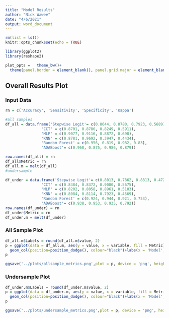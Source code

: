 ```yaml
---
title: "Model Results"
author: "Nick Wawee"
date: "4/6/2021"
output: word_document
---
```


```r
rm(list = ls())
knitr::opts_chunk$set(echo = TRUE)

library(ggplot2)
library(reshape2)

plot_opts =   theme_bw()+
  theme(panel.border = element_blank(), panel.grid.major = element_blank(), panel.grid.minor = element_blank(), axis.line = element_line(colour = "black") , axis.title.x = element_text(face='bold', size = 14), axis.title.y = element_text(face='bold', size = 14), plot.title = element_text(face='bold', size = 18, hjust=0.5))

```

## Overall Results Plot

### Input Data

```r
rn = c('Accuracy', 'Sensitivity', 'Specificity', 'Kappa')

#all samples
df_all = data.frame('Stepwise Logit'= c(0.8644, 0.8780, 0.7923, 0.5689),
                'CCT' = c(0.8701, 0.8786, 0.8249, 0.5911),
                'MLP' = c(0.9077, 0.9116, 0.8872, 0.698),
                'KNN' = c(0.8781, 0.9692, 0.3947, 0.4434),
                'Random Forest' = c(0.956, 0.819, 0.982, 0.83),
                'ADABoost'= c(0.968, 0.875, 0.986, 0.879))

row.names(df_all) = rn
df_all$Metric = rn
df_all.m = melt(df_all)
#undersample

df_under = data.frame('Stepwise Logit'= c(0.8013, 0.7862, 0.8813, 0.4729),
                'CCT' = c(0.8484, 0.8372, 0.9080, 0.5675),
                'MLP' = c(0.8202, 0.8058, 0.8961, 0.5103),
                'KNN' = c(0.8084, 0.8114, 0.7923, 0.4569),
                'Random Forest' = c(0.924, 0.944, 0.921, 0.753),
                'ADABoost'= c(0.938, 0.953, 0.935, 0.792))
row.names(df_under) = rn
df_under$Metric = rn
df_under.m = melt(df_under)
```

### All Sample Plot

```r
df_all.m$Labels = round(df_all.m$value, 2)
p = ggplot(data = df_all.m, aes(y = value, x = variable, fill = Metric))+
  geom_col(position=position_dodge(), colour="black")+labs(x = 'Model', y='Evaluation Metric', title = 'Model Performance with All Samples')+ geom_text(aes(label=Labels), position = position_dodge(width=0.9),color="white", size=4, hjust = 1.1, fontface = 'bold')+plot_opts+theme(axis.text.x = element_text(face = 'bold'), axis.text.y = element_text(face = 'bold'), legend.title = element_text(face = 'bold'))+coord_flip()+scale_fill_brewer(palette = 'Set1')+ylim(0,1)
p

ggsave('../plots/allsample_metrics.png',plot = p, device = 'png', height = 6, width = 9, units = 'in', dpi = 600)
```

### Undersample Plot

```r
df_under.m$Labels = round(df_under.m$value, 2)
p = ggplot(data = df_under.m, aes(y = value, x = variable, fill = Metric))+
  geom_col(position=position_dodge(), colour="black")+labs(x = 'Model', y='Evaluation Metric', title = 'Model Performance with Downsampling')+ geom_text(aes(label=Labels), position = position_dodge(width=0.9),color="white", size=4, hjust = 1.1, fontface = 'bold')+plot_opts+theme(axis.text.x = element_text(face = 'bold'), axis.text.y = element_text(face = 'bold'), legend.title = element_text(face = 'bold'))+coord_flip()+scale_fill_brewer(palette = 'Set1')+ylim(0,1)
p

ggsave('../plots/undersample_metrics.png',plot = p, device = 'png', height = 6, width = 9, units = 'in', dpi = 600)

```
